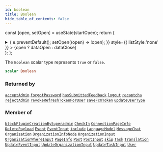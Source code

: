 ```yaml
---
id: boolean
title: Boolean
hide_table_of_contents: false
---
```






const [open, setOpen] = useState(startOpen);
return (
<details {...(open ? { open: true } : {})} className="details" style={{ border:'none', boxShadow:'none', background:'var(--ifm-background-color)' }}>
<summary
onClick={(e) => {
e.preventDefault();
setOpen((open) => !open);
}}
style={{ listStyle:'none' }} >
{open ? dataOpen : dataClose}
</summary>
{open && children}
</details>
);
};

The `Boolean` scalar type represents `true` or `false`.

```graphql
scalar Boolean
```

### Returned by

[`acceptAdmin`](../../../docs/schema/mutations/accept-admin) <Badge class="secondary" text="mutation"/><Bullet />[`forgotPassword`](../../../docs/schema/mutations/forgot-password) <Badge class="secondary" text="mutation"/><Bullet />[`hasSubmittedFeedback`](../../../docs/schema/queries/has-submitted-feedback) <Badge class="secondary" text="query"/><Bullet />[`logout`](../../../docs/schema/mutations/logout) <Badge class="secondary" text="mutation"/><Bullet />[`recaptcha`](../../../docs/schema/mutations/recaptcha) <Badge class="secondary" text="mutation"/><Bullet />[`rejectAdmin`](../../../docs/schema/mutations/reject-admin) <Badge class="secondary" text="mutation"/><Bullet />[`revokeRefreshTokenForUser`](../../../docs/schema/mutations/revoke-refresh-token-for-user) <Badge class="secondary" text="mutation"/><Bullet />[`saveFcmToken`](../../../docs/schema/mutations/save-fcm-token) <Badge class="secondary" text="mutation"/><Bullet />[`updateUserType`](../../../docs/schema/mutations/update-user-type) <Badge class="secondary" text="mutation"/>

### Member of

[`blockPluginCreationBySuperadmin`](../../../docs/schema/mutations/block-plugin-creation-by-superadmin) <Badge class="secondary" text="mutation"/><Bullet />[`CheckIn`](../../../docs/schema/objects/check-in) <Badge class="secondary" text="object"/><Bullet />[`ConnectionPageInfo`](../../../docs/schema/objects/connection-page-info) <Badge class="secondary" text="object"/><Bullet />[`DeletePayload`](../../../docs/schema/objects/delete-payload) <Badge class="secondary" text="object"/><Bullet />[`Event`](../../../docs/schema/objects/event) <Badge class="secondary" text="object"/><Bullet />[`EventInput`](../../../docs/schema/inputs/event-input) <Badge class="secondary" text="input"/><Bullet />[`include`](../../../docs/schema/directives/include) <Badge class="secondary" text="directive"/><Bullet />[`LanguageModel`](../../../docs/schema/objects/language-model) <Badge class="secondary" text="object"/><Bullet />[`MessageChat`](../../../docs/schema/objects/message-chat) <Badge class="secondary" text="object"/><Bullet />[`Organization`](../../../docs/schema/objects/organization) <Badge class="secondary" text="object"/><Bullet />[`OrganizationInfoNode`](../../../docs/schema/objects/organization-info-node) <Badge class="secondary" text="object"/><Bullet />[`OrganizationInput`](../../../docs/schema/inputs/organization-input) <Badge class="secondary" text="input"/><Bullet />[`OrganizationWhereInput`](../../../docs/schema/inputs/organization-where-input) <Badge class="secondary" text="input"/><Bullet />[`PageInfo`](../../../docs/schema/objects/page-info) <Badge class="secondary" text="object"/><Bullet />[`Post`](../../../docs/schema/objects/post) <Badge class="secondary" text="object"/><Bullet />[`PostInput`](../../../docs/schema/inputs/post-input) <Badge class="secondary" text="input"/><Bullet />[`skip`](../../../docs/schema/directives/skip) <Badge class="secondary" text="directive"/><Bullet />[`Task`](../../../docs/schema/objects/task) <Badge class="secondary" text="object"/><Bullet />[`Translation`](../../../docs/schema/objects/translation) <Badge class="secondary" text="object"/><Bullet />[`UpdateEventInput`](../../../docs/schema/inputs/update-event-input) <Badge class="secondary" text="input"/><Bullet />[`UpdateOrganizationInput`](../../../docs/schema/inputs/update-organization-input) <Badge class="secondary" text="input"/><Bullet />[`UpdateTaskInput`](../../../docs/schema/inputs/update-task-input) <Badge class="secondary" text="input"/><Bullet />[`User`](../../../docs/schema/objects/user) <Badge class="secondary" text="object"/>
